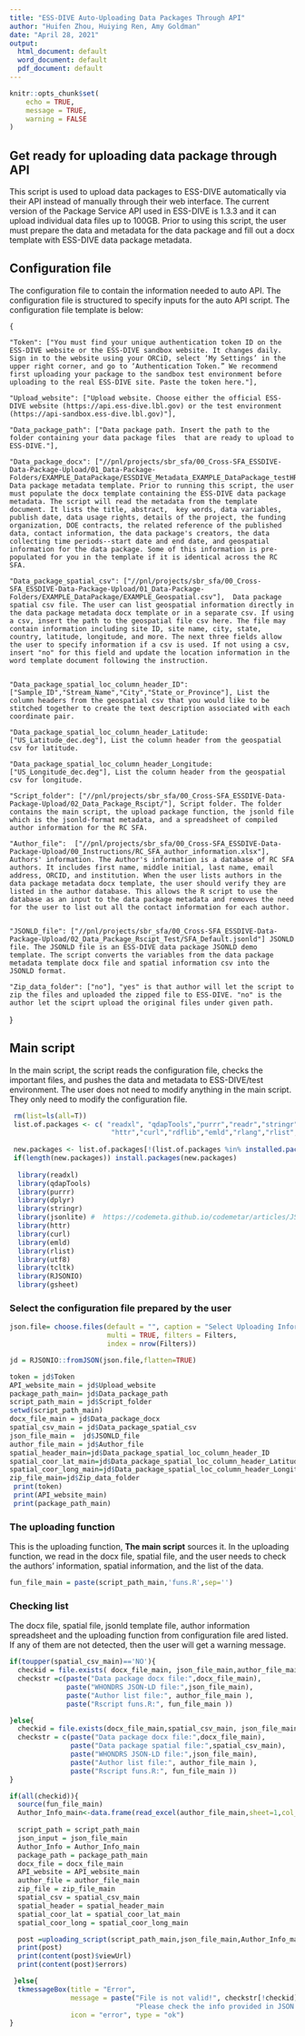 ```yaml
---
title: "ESS-DIVE Auto-Uploading Data Packages Through API"
author: "Huifen Zhou, Huiying Ren, Amy Goldman"
date: "April 28, 2021"
output:
  html_document: default
  word_document: default
  pdf_document: default
---
```


```r
knitr::opts_chunk$set(
	echo = TRUE,
	message = TRUE,
	warning = FALSE
)
```

## Get ready for uploading data package through API

This script is used to upload data packages to ESS-DIVE automatically via their API instead of manually through their web interface. The current version of the Package Service API used in ESS-DIVE is 1.3.3 and it can upload individual data files up to 100GB. Prior to using this script, the user must prepare the data and metadata for the data package and fill out a docx template with ESS-DIVE data package metadata.

## Configuration file 

The configuration file to contain the information needed to auto API. 
The configuration file is structured to specify inputs for the  auto API script. The configuration file template is below:
    
    {
    
    "Token": ["You must find your unique authentication token ID on the ESS-DIVE website or the ESS-DIVE sandbox website. It changes daily. Sign in to the website using your ORCiD, select ‘My Settings’ in the upper right corner, and go to ‘Authentication Token.” We recommend first uploading your package to the sandbox test environment before uploading to the real ESS-DIVE site. Paste the token here."], 
  
    "Upload_website": ["Upload website. Choose either the official ESS-DIVE website (https://api.ess-dive.lbl.gov) or the test environment (https://api-sandbox.ess-dive.lbl.gov)"], 

    "Data_package_path": ["Data package path. Insert the path to the folder containing your data package files  that are ready to upload to ESS-DIVE."],
  
    "Data_package_docx": ["//pnl/projects/sbr_sfa/00_Cross-SFA_ESSDIVE-Data-Package-Upload/01_Data-Package-Folders/EXAMPLE_DataPackage/ESSDIVE_Metadata_EXAMPLE_DataPackage_testHR.docx"], Data package metadata template. Prior to running this script, the user must populate the docx template containing the ESS-DIVE data package metadata. The script will read the metadata from the template document. It lists the title, abstract,  key words, data variables, publish date, data usage rights, details of the project, the funding organization, DOE contracts, the related reference of the published data, contact information, the data package's creators, the data collecting time periods--start date and end date, and geospatial information for the data package. Some of this information is pre-populated for you in the template if it is identical across the RC SFA. 
    
    "Data_package_spatial_csv": ["//pnl/projects/sbr_sfa/00_Cross-SFA_ESSDIVE-Data-Package-Upload/01_Data-Package-Folders/EXAMPLE_DataPackage/EXAMPLE_Geospatial.csv"],  Data package spatial csv file. The user can list geospatial information directly in the data package metadata docx template or in a separate csv. If using a csv, insert the path to the geospatial file csv here. The file may contain information including site ID, site name, city, state, country, latitude, longitude, and more. The next three fields allow the user to specify information if a csv is used. If not using a csv, insert "no" for this field and update the location information in the word template document following the instruction.  


    "Data_package_spatial_loc_column_header_ID":["Sample_ID","Stream_Name","City","State_or_Province"], List the column headers from the geospatial csv that you would like to be stitched together to create the text description associated with each coordinate pair.  

    "Data_package_spatial_loc_column_header_Latitude: ["US_Latitude_dec.deg"], List the column header from the geospatial csv for latitude.

    "Data_package_spatial_loc_column_header_Longitude:  ["US_Longitude_dec.deg"], List the column header from the geospatial csv for longitude.

    "Script_folder": ["//pnl/projects/sbr_sfa/00_Cross-SFA_ESSDIVE-Data-Package-Upload/02_Data_Package_Rscipt/"], Script folder. The folder contains the main script, the upload package function, the jsonld file which is the jsonld-format metadata, and a spreadsheet of compiled author information for the RC SFA. 

    "Author_file":  ["//pnl/projects/sbr_sfa/00_Cross-SFA_ESSDIVE-Data-Package-Upload/00_Instructions/RC_SFA_author_information.xlsx"],  Authors' information. The Author's information is a database of RC SFA authors. It includes first name, middle initial, last name, email address, ORCID, and institution. When the user lists authors in the data package metadata docx template, the user should verify they are listed in the author database. This allows the R script to use the database as an input to the data package metadata and removes the need for the user to list out all the contact information for each author. 


    "JSONLD_file": ["//pnl/projects/sbr_sfa/00_Cross-SFA_ESSDIVE-Data-Package-Upload/02_Data_Package_Rscipt_Test/SFA_Default.jsonld"] JSONLD file. The JSONLD file is an ESS-DIVE data package JSONLD demo template. The script converts the variables from the data package metadata template docx file and spatial information csv into the JSONLD format.
    
    "Zip_data_folder": ["no"], "yes" is that author will let the script to zip the files and uploaded the zipped file to ESS-DIVE. "no" is the author let the sciprt upload the original files under given path.
}


## Main script

In the main script, the script reads the configuration file, checks the important files, and pushes the data and metadata to ESS-DIVE/test environment. The user does not need to modify anything in the main script. They only need to modify the configuration file.


```r
 rm(list=ls(all=T))
 list.of.packages <- c( "readxl", "qdapTools","purrr","readr","stringr","jsonlite",
                         "httr","curl","rdflib","emld","rlang","rlist","tcltk","rjson","RJSONIO")
   
 new.packages <- list.of.packages[!(list.of.packages %in% installed.packages()[,"Package"])]
 if(length(new.packages)) install.packages(new.packages)
  
  library(readxl)
  library(qdapTools)
  library(purrr)
  library(dplyr)
  library(stringr)
  library(jsonlite) #  https://codemeta.github.io/codemetar/articles/JSON-LD-framing.html
  library(httr)
  library(curl) 
  library(emld)
  library(rlist)
  library(utf8)
  library(tcltk)
  library(RJSONIO)
  library(gsheet)

```

### Select the configuration file prepared by the user


```r
json.file= choose.files(default = "", caption = "Select Uploading Information File",
                        multi = TRUE, filters = Filters,
                        index = nrow(Filters))

jd = RJSONIO::fromJSON(json.file,flatten=TRUE)

token = jd$Token	
API_website_main = jd$Upload_website
package_path_main= jd$Data_package_path
script_path_main = jd$Script_folder
setwd(script_path_main)
docx_file_main = jd$Data_package_docx
spatial_csv_main = jd$Data_package_spatial_csv
json_file_main =  jd$JSONLD_file
author_file_main = jd$Author_file
spatial_header_main=jd$Data_package_spatial_loc_column_header_ID
spatial_coor_lat_main=jd$Data_package_spatial_loc_column_header_Latitude
spatial_coor_long_main=jd$Data_package_spatial_loc_column_header_Longitude
zip_file_main=jd$Zip_data_folder
 print(token)
 print(API_website_main)
 print(package_path_main)

```



### The uploading function

This is the uploading function, **The main script** sources it. In the uploading function, we read in the docx file, spatial file, and the user needs to check the authors' information, spatial information, and the list of the data. 

```r
fun_file_main = paste(script_path_main,'funs.R',sep='')
```

### Checking list
The docx file, spatial file, jsonld template file, author information spreadsheet and the uploading function from configuration file ared listed. If any of them are not detected, then the user will get a warning message. 

```r
if(toupper(spatial_csv_main)=='NO'){
  checkid = file.exists( docx_file_main, json_file_main,author_file_main,fun_file_main);
  checkstr =c(paste("Data package docx file:",docx_file_main),
              paste("WHONDRS JSON-LD file:",json_file_main),
              paste("Author list file:", author_file_main ),
              paste("Rscript funs.R:", fun_file_main ))

}else{
  checkid = file.exists(docx_file_main,spatial_csv_main, json_file_main,author_file_main,fun_file_main);
  checkstr = c(paste("Data package docx file:",docx_file_main),
               paste("Data package spatial file:",spatial_csv_main),
               paste("WHONDRS JSON-LD file:",json_file_main),
               paste("Author list file:", author_file_main ),
               paste("Rscript funs.R:", fun_file_main ))
}

if(all(checkid)){
  source(fun_file_main)
  Author_Info_main<-data.frame(read_excel(author_file_main,sheet=1,col_names = T))
  
  script_path = script_path_main
  json_input = json_file_main
  Author_Info = Author_Info_main
  package_path = package_path_main
  docx_file = docx_file_main
  API_website = API_website_main
  author_file = author_file_main
  zip_file = zip_file_main
  spatial_csv = spatial_csv_main
  spatial_header = spatial_header_main
  spatial_coor_lat = spatial_coor_lat_main
  spatial_coor_long = spatial_coor_long_main

  post =uploading_script(script_path_main,json_file_main,Author_Info_main,package_path_main,docx_file_main,API_website_main,author_file_main,zip_file_main,spatial_csv_main,spatial_header_main,spatial_coor_lat_main,spatial_coor_long_main)
  print(post)
  print(content(post)$viewUrl)
  print(content(post)$errors)

 }else{
  tkmessageBox(title = "Error",
               message = paste("File is not valid!", checkstr[!checkid],
                               "Please check the info provided in JSON file", json.file, sep='\n'), 
               icon = "error", type = "ok")
}

```


